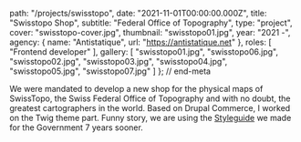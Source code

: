 
  path: "/projects/swisstopo",
  date: "2021-11-01T00:00:00.000Z",
  title: "Swisstopo Shop",
  subtitle: "Federal Office of Topography",
  type: "project",
  cover: "swisstopo-cover.jpg",
  thumbnail: "swisstopo01.jpg",
  year: "2021 -",
  agency: {
    name: "Antistatique",
    url: "https://antistatique.net"
  },
  roles: [
    "Frontend developer"
  ],
  gallery: [
    "swisstopo01.jpg",
    "swisstopo06.jpg",
    "swisstopo02.jpg",
    "swisstopo03.jpg",
    "swisstopo04.jpg",
    "swisstopo05.jpg",
    "swisstopo07.jpg"
  ]
}; // end-meta

We were mandated to develop a new shop for the physical maps of SwissTopo, the Swiss Federal Office of Topography and with no doubt, the greatest cartographers in the world. Based on Drupal Commerce, I worked on the Twig theme part. Funny story, we are using the [Styleguide](/projects/admin) we made for the Government 7 years sooner.
